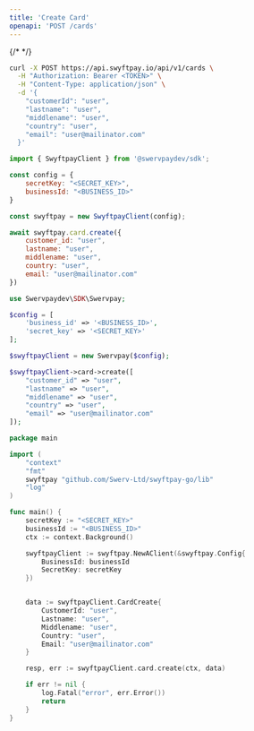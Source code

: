 ```yaml
---
title: 'Create Card'
openapi: 'POST /cards'
---
```


{/* <Snippet file="authorization.mdx" /> */}

<RequestExample>

```bash cURL
curl -X POST https://api.swyftpay.io/api/v1/cards \
  -H "Authorization: Bearer <TOKEN>" \
  -H "Content-Type: application/json" \
  -d '{
    "customerId": "user",
    "lastname": "user",
    "middlename": "user",
    "country": "user",
    "email": "user@mailinator.com"
  }'
```

```javascript Node.js
import { SwyftpayClient } from '@swervpaydev/sdk';

const config = {
    secretKey: "<SECRET_KEY>",
    businessId: "<BUSINESS_ID>"
}

const swyftpay = new SwyftpayClient(config);

await swyftpay.card.create({
    customer_id: "user",
    lastname: "user",
    middlename: "user",
    country: "user",
    email: "user@mailinator.com"
})
```

```php PHP
use Swervpaydev\SDK\Swervpay;

$config = [
	'business_id' => '<BUSINESS_ID>',
	'secret_key' => '<SECRET_KEY>'
];

$swyftpayClient = new Swervpay($config);

$swyftpayClient->card->create([
    "customer_id" => "user",
    "lastname" => "user",
    "middlename" => "user",
    "country" => "user",
    "email" => "user@mailinator.com"
]);
```


```go Go
package main

import (
	"context"
	"fmt"
	swyftpay "github.com/Swerv-Ltd/swyftpay-go/lib"
	"log"
)

func main() {
	secretKey := "<SECRET_KEY>"
    businessId := "<BUSINESS_ID>"
	ctx := context.Background()

	swyftpayClient := swyftpay.NewAClient(&swyftpay.Config{
        BusinessId: businessId
        SecretKey: secretKey
    })


    data := swyftpayClient.CardCreate{
        CustomerId: "user",
        Lastname: "user",
        Middlename: "user",
        Country: "user",
        Email: "user@mailinator.com"
    }

	resp, err := swyftpayClient.card.create(ctx, data)

	if err != nil {
		log.Fatal("error", err.Error())
		return
	}
}
```

</RequestExample>

